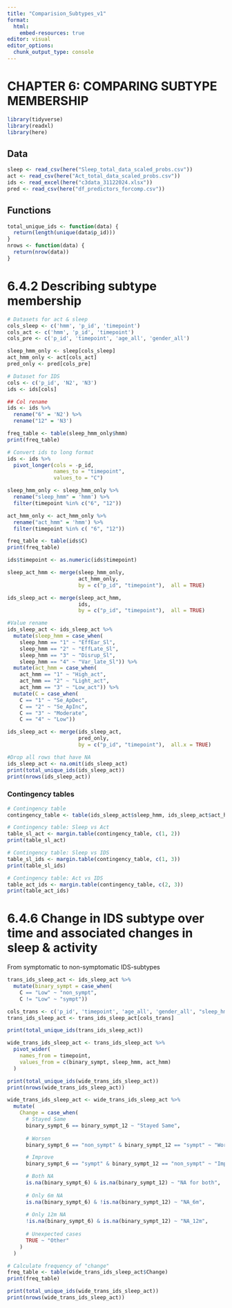 ```yaml
---
title: "Comparision_Subtypes_v1"
format: 
  html:
    embed-resources: true
editor: visual
editor_options: 
  chunk_output_type: console
---
```


# CHAPTER 6: COMPARING SUBTYPE MEMBERSHIP 

```r
library(tidyverse)
library(readxl)
library(here)
```

## Data 

```r
sleep <- read_csv(here("Sleep_total_data_scaled_probs.csv"))
act <- read_csv(here("Act_total_data_scaled_probs.csv"))
ids <- read_excel(here("c3data_31122024.xlsx"))
pred <- read_csv(here("df_predictors_forcomp.csv"))
```

## Functions

```r
total_unique_ids <- function(data) {
  return(length(unique(data$p_id)))
}
nrows <- function(data) {
  return(nrow(data))
}
```

# 6.4.2 Describing subtype membership 

```r
# Datasets for act & sleep
cols_sleep <- c('hmm', 'p_id', 'timepoint')
cols_act <- c('hmm', 'p_id', 'timepoint')
cols_pre <- c('p_id', 'timepoint', 'age_all', 'gender_all')

sleep_hmm_only <- sleep[cols_sleep]
act_hmm_only <- act[cols_act]
pred_only <- pred[cols_pre]

# Dataset for IDS
cols <- c('p_id', 'N2', 'N3')  
ids <- ids[cols]

## Col rename
ids <- ids %>%
  rename("6" = 'N2') %>%
  rename("12" = 'N3') 

freq_table <- table(sleep_hmm_only$hmm)
print(freq_table)
```

```r
# Convert ids to long format
ids <- ids %>%
  pivot_longer(cols = -p_id,  
               names_to = "timepoint", 
               values_to = "C")   

sleep_hmm_only <- sleep_hmm_only %>%
  rename("sleep_hmm" = 'hmm') %>%
  filter(timepoint %in% c("6", "12"))

act_hmm_only <- act_hmm_only %>%
  rename("act_hmm" = 'hmm') %>%
  filter(timepoint %in% c( "6", "12"))

freq_table <- table(ids$C)
print(freq_table)
```

```r
ids$timepoint <- as.numeric(ids$timepoint)

sleep_act_hmm <- merge(sleep_hmm_only, 
                       act_hmm_only, 
                       by = c("p_id", "timepoint"),  all = TRUE)

ids_sleep_act <- merge(sleep_act_hmm, 
                       ids, 
                       by = c("p_id", "timepoint"),  all = TRUE)

#Value rename
ids_sleep_act <- ids_sleep_act %>%
  mutate(sleep_hmm = case_when(
    sleep_hmm == "1" ~ "EffEar_Sl", 
    sleep_hmm == "2" ~ "EffLate_Sl", 
    sleep_hmm == "3" ~ "Disrup_Sl", 
    sleep_hmm == "4" ~ "Var_late_Sl")) %>%
  mutate(act_hmm = case_when(
    act_hmm == "1" ~ "High_act", 
    act_hmm == "2" ~ "Light_act", 
    act_hmm == "3" ~ "Low_act")) %>%
  mutate(C = case_when(
    C == "1" ~ "Se_ApDec", 
    C == "2" ~ "Se_ApInc",
    C == "3" ~ "Moderate", 
    C == "4" ~ "Low"))
```

```r
ids_sleep_act <- merge(ids_sleep_act, 
                       pred_only, 
                       by = c("p_id", "timepoint"),  all.x = TRUE)
```

```r
#Drop all rows that have NA
ids_sleep_act <- na.omit(ids_sleep_act)
print(total_unique_ids(ids_sleep_act))
print(nrows(ids_sleep_act))
```

### Contingency tables

```r
# Contingency table 
contingency_table <- table(ids_sleep_act$sleep_hmm, ids_sleep_act$act_hmm, ids_sleep_act$C)

# Contingency table: Sleep vs Act
table_sl_act <- margin.table(contingency_table, c(1, 2))
print(table_sl_act)

# Contingency table: Sleep vs IDS
table_sl_ids <- margin.table(contingency_table, c(1, 3))
print(table_sl_ids)

# Contingency table: Act vs IDS
table_act_ids <- margin.table(contingency_table, c(2, 3))
print(table_act_ids)
```

# 6.4.6 Change in IDS subtype over time and associated changes in sleep & activity

From symptomatic to non-symptomatic IDS-subtypes

```r
trans_ids_sleep_act <- ids_sleep_act %>%
  mutate(binary_sympt = case_when(
    C == "Low" ~ "non_sympt", 
    C != "Low" ~ "sympt"))

cols_trans <- c('p_id', 'timepoint', 'age_all', 'gender_all', "sleep_hmm", "act_hmm", "binary_sympt")
trans_ids_sleep_act <- trans_ids_sleep_act[cols_trans]

print(total_unique_ids(trans_ids_sleep_act))

wide_trans_ids_sleep_act <- trans_ids_sleep_act %>%
  pivot_wider(
    names_from = timepoint, 
    values_from = c(binary_sympt, sleep_hmm, act_hmm)
  )

print(total_unique_ids(wide_trans_ids_sleep_act))
print(nrows(wide_trans_ids_sleep_act))
```

```r
wide_trans_ids_sleep_act <- wide_trans_ids_sleep_act %>%
  mutate(
    Change = case_when(
      # Stayed Same
      binary_sympt_6 == binary_sympt_12 ~ "Stayed Same",
      
      # Worsen
      binary_sympt_6 == "non_sympt" & binary_sympt_12 == "sympt" ~ "Worsen",

      # Improve
      binary_sympt_6 == "sympt" & binary_sympt_12 == "non_sympt" ~ "Improve",

      # Both NA
      is.na(binary_sympt_6) & is.na(binary_sympt_12) ~ "NA for both",
      
      # Only 6m NA
      is.na(binary_sympt_6) & !is.na(binary_sympt_12) ~ "NA_6m",
      
      # Only 12m NA
      !is.na(binary_sympt_6) & is.na(binary_sympt_12) ~ "NA_12m",
      
      # Unexpected cases
      TRUE ~ "Other"
    )
  ) 
```

```r
# Calculate frequency of "change"
freq_table <- table(wide_trans_ids_sleep_act$Change)
print(freq_table)

print(total_unique_ids(wide_trans_ids_sleep_act))
print(nrows(wide_trans_ids_sleep_act))
```
